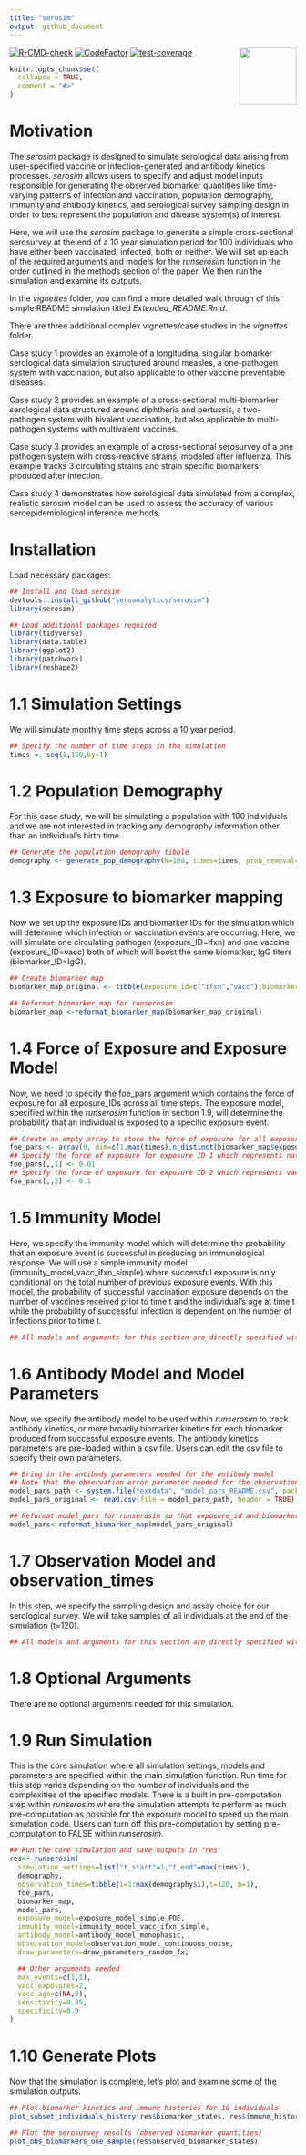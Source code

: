 ```yaml
---
title: "serosim"
output: github_document
---
```


<img src='man/figures/logo.png' align="right" height="100" />

  <!-- badges: start -->
[![R-CMD-check](https://github.com/AMenezes97/serosim/actions/workflows/check-standard.yaml/badge.svg)](https://github.com/AMenezes97/serosim/actions/workflows/check-standard.yaml)
  [![CodeFactor](https://www.codefactor.io/repository/github/amenezes97/serosim/badge)](https://www.codefactor.io/repository/github/amenezes97/serosim)
  <!-- badges: end -->
[![test-coverage](https://github.com/AMenezes97/serosim/actions/workflows/test-coverage.yaml/badge.svg)](https://github.com/AMenezes97/serosim/actions/workflows/test-coverage.yaml)

```r
knitr::opts_chunk$set(
  collapse = TRUE,
  comment = "#>"
)
```

# Motivation 
The _serosim_ package is designed to simulate serological data arising from 
user-specified vaccine or infection-generated and antibody kinetics processes. 
_serosim_ allows users to specify and adjust model inputs responsible for 
generating the observed biomarker quantities like time-varying patterns of infection and 
vaccination, population demography, immunity and antibody kinetics, and 
serological survey sampling design in order to best represent the population and 
disease system(s) of interest.

Here, we will use the _serosim_ package to generate a simple cross-sectional 
serosurvey at the end of a 10 year simulation period for 100 individuals who 
have either been vaccinated, infected, both or neither. We will set up each of the 
required arguments and models for the _runserosim_ function in the order 
outlined in the methods section of the paper. We then run the simulation and 
examine its outputs.

In the _vignettes_ folder, you can find a more detailed walk through of this simple README simulation titled _Extended_README.Rmd_. 

There are three additional complex vignettes/case studies in the _vignettes_ folder. 

Case study 1 provides an example of a longitudinal singular biomarker serological 
data simulation structured around measles, a one-pathogen system with 
vaccination, but also applicable to other vaccine preventable diseases. 

Case study 2 provides an example of a cross-sectional multi-biomarker serological 
data structured around diphtheria and pertussis, a two-pathogen system with 
bivalent vaccination, but also applicable to multi-pathogen systems with multivalent 
vaccines. 

Case study 3 provides an example of a cross-sectional serosurvey of a one pathogen system with cross-reactive strains, modeled after influenza. This example tracks 3 circulating strains and strain specific biomarkers produced after infection. 

Case study 4 demonstrates how serological data simulated from a complex, realistic serosim model can be used to assess the accuracy of various seroepidemiological inference methods. 

# Installation
Load necessary packages:
```r
## Install and load serosim 
devtools::install_github("seroanalytics/serosim")
library(serosim)

## Load additional packages required 
library(tidyverse)
library(data.table)
library(ggplot2)
library(patchwork)
library(reshape2)
```

# 1.1 Simulation Settings
We will simulate monthly time steps across a 10 year period.
```r
## Specify the number of time steps in the simulation
times <- seq(1,120,by=1) 
```

# 1.2 Population Demography
For this case study, we will be simulating a population with 100 individuals and 
we are not interested in tracking any demography information other than an individual's 
birth time.
```r
## Generate the population demography tibble
demography <- generate_pop_demography(N=100, times=times, prob_removal=0)
```

# 1.3 Exposure to biomarker mapping
Now we set up the exposure IDs and biomarker IDs for the simulation which will determine 
which infection or vaccination events are occurring. Here, we will simulate one 
circulating pathogen (exposure_ID=ifxn) and one vaccine (exposure_ID=vacc) both 
of which will boost the same biomarker, IgG titers (biomarker_ID=IgG).
```r
## Create biomarker map
biomarker_map_original <- tibble(exposure_id=c("ifxn","vacc"),biomarker_id=c("IgG","IgG"))

## Reformat biomarker_map for runserosim
biomarker_map <-reformat_biomarker_map(biomarker_map_original)
```

# 1.4 Force of Exposure and Exposure Model
Now, we need to specify the foe_pars argument which contains the force of 
exposure for all exposure_IDs across all time steps. The exposure model, specified within the _runserosim_ function in section 1.9, will determine the probability that an individual is exposed to a specific 
exposure event. 
```r
## Create an empty array to store the force of exposure for all exposure types
foe_pars <- array(0, dim=c(1,max(times),n_distinct(biomarker_map$exposure_id)))
## Specify the force of exposure for exposure ID 1 which represents natural infection
foe_pars[,,1] <- 0.01
## Specify the force of exposure for exposure ID 2 which represents vaccination
foe_pars[,,2] <- 0.1
``` 

# 1.5 Immunity Model
Here, we specify the immunity model which will determine the probability that an 
exposure event is successful in producing an immunological response. We will use a simple immunity model (immunity_model_vacc_ifxn_simple) where successful exposure is only conditional on the total number of previous 
exposure events. With this model, the probability of successful vaccination 
exposure depends on the number of vaccines received prior to time t and the 
individual's age at time t while the probability of successful infection is 
dependent on the number of infections prior to time t.
```r
## All models and arguments for this section are directly specified within the runserosim function belwo in section 1.9
```

# 1.6  Antibody Model and Model Parameters
Now, we specify the antibody model to be used within _runserosim_ to track antibody kinetics, or more broadly biomarker kinetics for each biomarker produced from successful exposure events. The antibody kinetics parameters are 
pre-loaded within a csv file. Users can edit the csv file to specify their 
own parameters.
```r
## Bring in the antibody parameters needed for the antibody model
## Note that the observation error parameter needed for the observation model (Section 1.7) is defined here too.
model_pars_path <- system.file("extdata", "model_pars_README.csv", package = "serosim")
model_pars_original <- read.csv(file = model_pars_path, header = TRUE)

## Reformat model_pars for runserosim so that exposure_id and biomarker_id are numeric and match the exposure to biomarker map
model_pars<-reformat_biomarker_map(model_pars_original)
```

# 1.7 Observation Model and observation_times
In this step, we specify the sampling design and assay choice for our
serological survey. We will take samples of all individuals at the end of the 
simulation (t=120). 
```r
## All models and arguments for this section are directly specified within the runserosim function belwo in section 1.9
```

# 1.8 Optional Arguments 
There are no optional arguments needed for this simulation. 

# 1.9 Run Simulation 
This is the core simulation where all simulation settings, models and parameters 
are specified within the main simulation function. Run time for this step varies 
depending on the number of individuals and the complexities of the specified models. 
There is a built in pre-computation step within _runserosim_ where the simulation attempts to perform as much pre-computation as possible for the exposure model to speed up the main simulation code. Users can turn off this pre-computation by setting pre-computation to FALSE within _runserosim_.
```r
## Run the core simulation and save outputs in "res"
res<- runserosim(
  simulation_settings=list("t_start"=1,"t_end"=max(times)),
  demography,
  observation_times=tibble(i=1:max(demography$i),t=120, b=1),
  foe_pars,
  biomarker_map,
  model_pars,
  exposure_model=exposure_model_simple_FOE,
  immunity_model=immunity_model_vacc_ifxn_simple,
  antibody_model=antibody_model_monophasic,
  observation_model=observation_model_continuous_noise,
  draw_parameters=draw_parameters_random_fx,

  ## Other arguments needed
  max_events=c(1,1),
  vacc_exposures=2,
  vacc_age=c(NA,9),
  sensitivity=0.85,
  specificity=0.9
)
```

# 1.10 Generate Plots
Now that the simulation is complete, let's plot and examine some of the simulation outputs.
```r
## Plot biomarker kinetics and immune histories for 10 individuals 
plot_subset_individuals_history(res$biomarker_states, res$immune_histories_long, subset=10, demography)

## Plot the serosurvey results (observed biomarker quantities)
plot_obs_biomarkers_one_sample(res$observed_biomarker_states)
```
